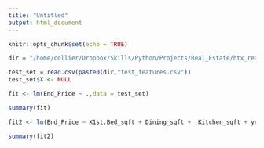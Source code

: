 ```yaml
---
title: "Untitled"
output: html_document
---
```


```r
knitr::opts_chunk$set(echo = TRUE)
```

```r


dir = "/home/collier/Dropbox/Skills/Python/Projects/Real_Estate/htx_real_estate_analysis/"

test_set = read.csv(paste0(dir,"test_features.csv"))
test_set$X <- NULL

fit <- lm(End_Price ~ .,data = test_set)

summary(fit)

```

```r

fit2 <- lm(End_Price ~ X1st.Bed_sqft + Dining_sqft +  Kitchen_sqft + year_built + bathroom_full + Building.Sqft_clean + Tax.Rate , data = test_set )

summary(fit2)
```